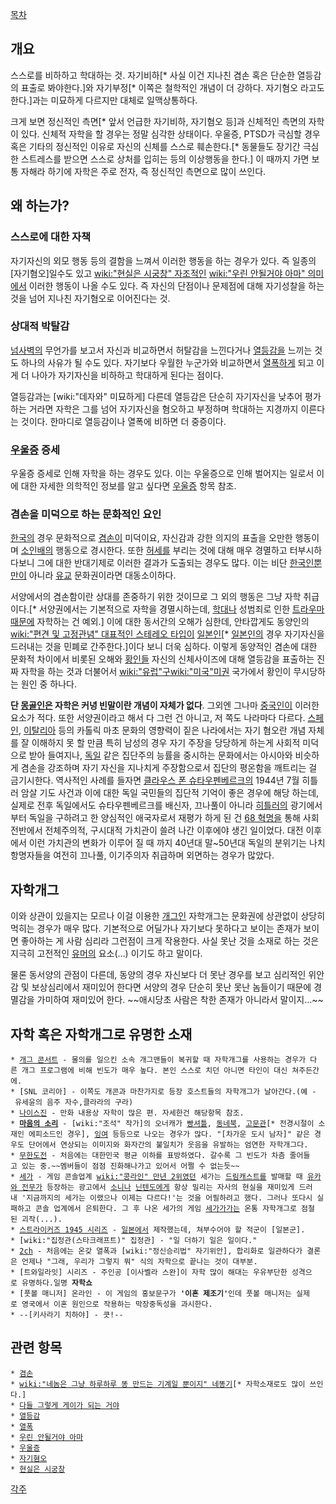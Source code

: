[[목차]]
== 개요 ==
스스로를 비하하고 학대하는 것. 자기비하[* 사실 이건 지나친 겸손 혹은 단순한 열등감의 표출로 봐야한다.]와 자기부정[* 이쪽은 철학적인 개념이 더 강하다. 자기혐오 라고도 한다.]과는 미묘하게 다르지만 대체로 일맥상통하다.

크게 보면 정신적인 측면[* 앞서 언급한 자기비하, 자기혐오 등]과 신체적인 측면의 자학이 있다. 신체적 자학을 할 경우는 정말 심각한 상태이다. 우울증, PTSD가 극심할 경우 혹은 기타의 정신적인 이유로 자신의 신체를 스스로 훼손한다.[* 동물들도 장기간 극심한 스트레스를 받으면 스스로 상처를 입히는 등의 이상행동을 한다.] 이 때까지 가면 보통 자해라 하기에 자학은 주로 전자, 즉 정신적인 측면으로 많이 쓰인다.

== 왜 하는가? ==
=== 스스로에 대한 자책 ===
자기자신의 외모 행동 등의 결함을 느껴서 이러한 행동을 하는 경우가 있다. 즉 일종의 [자기혐오]일수도 있고 [[wiki:"현실은 시궁창" 자조적인]] [[wiki:"우린 안될거야 아마" 의미]]에서 이러한 행동이 나올 수도 있다. 즉 자신의 단점이나 문제점에 대해 자기성찰을 하는 것을 넘어 지나친 자기혐오로 이어진다는 것.

=== 상대적 박탈감 ===
[[넘사벽]]의 무언가를 보고서 자신과 비교하면서 허탈감을 느낀다거나 [[열등감]]을 느끼는 것도 하나의 사유가 될 수도 있다. 자기보다 우월한 누군가와 비교하면서 [[열폭]]하게 되고 이게 더 나아가 자기자신을 비하하고 학대하게 된다는 점이다.

열등감과는 [wiki:"데자와" 미묘하게] 다른데 열등감은 단순히 자기자신을 낮추어 평가하는 거라면 자학은 그를 넘어 자기자신을 혐오하고 부정하며 학대하는 지경까지 이른다는 것이다. 한마디로 열등감이나 열폭에 비하면 더 중증이다.

=== [[우울증]] 증세 ===
우울증 증세로 인해 자학을 하는 경우도 있다. 이는 우울증으로 인해 벌어지는 일로서 이에 대한 자세한 의학적인 정보를 알고 싶다면 [[우울증]] 항목 참조.

=== 겸손을 미덕으로 하는 문화적인 요인 ===
[[한국]]의 경우 문화적으로 [[겸손]]이 미덕이요, 자신감과 강한 의지의 표출을 오만한 행동이며 [[소인배]]의 행동으로 경시한다. 또한 [[허세]]를 부리는 것에 대해 매우 경멸하고 터부시하다보니 그에 대한 반대기제로 이러한 결과가 도출되는 경우도 많다. 이는 비단 [[한국인]]뿐만이 아니라 [[유교]] 문화권이라면 대동소이하다. 

서양에서의 겸손함이란 상대를 존중하기 위한 것이므로 그 외의 행동은 그냥 자학 취급이다.[* 서양권에서는 기본적으로 자학을 경멸시하는데, [[학대]]나 성범죄로 인한 [[트라우마]]때문에 자학하는 건 예외.] 이에 대한 동서간의 오해가 심한데, 안타깝게도 동양인의 [[wiki:"편견 및 고정관념" 대표적인 스테레오 타입]]이 [[일본인]][* [[일본인]]의 경우 자기자신을 드러내는 것을 민폐로 간주한다.]이다 보니 더욱 심하다. 이렇게 동양적인 겸손에 대한 문화적 차이에서 비롯된 오해와 [[황인]]들 자신의 신체사이즈에 대해 열등감을 표출하는 진짜 자학을 하는 것과 더불어서 [[wiki:"유럽"구]][[wiki:"미국"미]]권 국가에서 황인이 무시당하는 원인 중 하나다. 

'''단 [[몽골인]]은 자학은 커녕 빈말이란 개념이 자체가 없다'''. 그외엔 그나마 [[중국인]]이 이러한 요소가 적다. 또한 서양권이라고 해서 다 그런 건 아니고, 저 쪽도 나라마다 다르다. [[스페인]], [[이탈리아]] 등의 카톨릭 마초 문화의 영향력이 짙은 나라에서는 자기 혐오란 개념 자체를 잘 이해하지 못 할 만큼 특히 남성의 경우 자기 주장을 당당하게 하는게 사회적 미덕으로 받아 들여지나, [[독일]] 같은 집단주의 능률을 중시하는 문화에서는 아시아와 비슷하게 겸손을 강조하며 자기 자신을 지나치게 주장함으로서 집단의 평온함을 깨트리는 걸 금기시한다. 역사적인 사례를 들자면 [[클라우스 폰 슈타우펜베르크]]의 1944년 7월 히틀러 암살 기도 사건과 이에 대한 독일 국민들의 집단적 기억이 좋은 경우에 해당 하는데, 실제로 전후 독일에서도 슈타우펜베르크를 배신자, 끄나풀이 아니라 [[히틀러]]의 광기에서 부터 독일을 구하려고 한 양심적인 애국자로서 재평가 하게 된 건 [[68 혁명]]을 통해 사회 전반에서 전체주의적, 구시대적 가치관이 쓸려 나간 이후에야 생긴 일이었다. 대전 이후에서 이런 가치관의 변화가 이루어 질 때 까지 40년대 말~50년대 독일의 분위기는 나치 항명자들을 여전히 끄나풀, 이기주의자 취급하며 외면하는 경우가 많았다. 

== 자학개그 ==
이와 상관이 있을지는 모르나 이걸 이용한 [[개그]]인 자학개그는 문화권에 상관없이 상당히 먹히는 경우가 매우 많다. 기본적으로 어딜가나 자기보다 못하다고 보이는 존재가 보이면 좋아하는 게 사람 심리라 그런점이 크게 작용한다. 사실 못난 것을 소재로 하는 것은 지극히 고전적인 [[유머]]의 요소(…) 이기도 하고 말이다.

물론 동서양의 관점이 다른데, 동양의 경우 자신보다 더 못난 경우를 보고 심리적인 위안감 및 보상심리에서 재미있어 한다면 서양의 경우 단순히 못난 못난 놈들이기 때문에 경멸감을 가미하여 재미있어 한다. ~~애시당초 사람은 착한 존재가 아니라서 말이지...~~

== 자학 혹은 자학개그로 유명한 소재 ==
 * [[개그 콘서트]] - 물의를 일으킨 소속 개그맨들이 복귀할 때 자학개그를 사용하는 경우가 다른 개그 프로그램에 비해 빈도가 매우 높다. 본인 스스로 치던 아니면 타인이 대신 쳐주든간에.
 * [SNL 코리아] - 이쪽도 개콘과 마찬가지로 등장 호스트들의 자학개그가 날아간다.(예 - 유세윤의 음주 자수,클라라의 구라)
 * [[나이스진]] - 만화 내용상 자학이 많은 편. 자세한건 해당항목 참조.
 * '''[[마음의 소리]]''' - [wiki:"조석" 작가]의 오너캐가 [[빵셔틀]], [[동네북]], [[고문관]][* 전경시절이 소재인 에피소드인 경우], [[잉여]] 등등으로 나오는 경우가 많다. "[차가운 도시 남자]" 같은 경우도 단어에서 연상되는 이미지와 화자간의 불일치가 웃음을 유발하는 엄연한 자학개그다.
 * [[무한도전]] - 처음에는 대한민국 평균 이하를 표방하였다. 갈수록 그 빈도가 차츰 줄어들고 있는 중.~~멤버들이 점점 진화해나가고 있어서 어쩔 수 없는듯~~
 * [[세가]] - 게임 콘솔업계 [[wiki:"콩라인" 만년 2위]]였던 세가는 [[드림캐스트]]를 발매할 때 [[유카와 전무]]가 등장하는 광고에서 [[소니]]나 [[닌텐도]]에게 항상 밀리는 자사의 현실을 재미있게 드러내 '지금까지의 세가는 이랬으나 이제는 다르다!'는 것을 어필하려고 했다. 그러나 또다시 실패하고 콘솔 업계에서 은퇴한다. 그 후 나온 세가의 게임 [[세가가가]]는 온통 자학개그로 점철된 괴작(...).
 * [[스트라이커즈 1945 시리즈]] - [[일본]]에서 제작했는데, 쳐부수어야 할 적군이 [일본군].
 * [wiki:"집정관(스타크래프트)" 집정관] - "일 더하기 일은 일이다."
 * [[2ch]] - 처음에는 온갖 열폭과 [wiki:"정신승리법" 자기위안], 합리화로 일관하다가 결론은 언제나 "그래, 우리가 그렇지 뭐" 식의 자학으로 끝나는 것이 대부분. 
 * [트와일라잇] 시리즈 - 주인공 [이사벨라 스완]이 자학 많이 해대는 우유부단한 성격으로 유명하다.일명 '''자학쇼'''
 * [풋볼 매니저] 온라인 - 이 게임의 홍보문구가 ''' '이혼 제조기' '''인데 풋볼 매니저는 실제로 영국에서 이혼 원인으로 작용하는 막장중독성을 과시한다.
 * --[키사라기 치하야] - 큿!--
== 관련 항목 ==
 * [[겸손]]
 * [[wiki:"네놈은 그냥 하루하루 똥 만드는 기계일 뿐이지" 네똥기]][* 자학소재로도 많이 쓰인다.]
 * [[다들 그렇게 게이가 되는 거야]]
 * [[열등감]]
 * [[열폭]]
 * [[우린 안될거야 아마]]
 * [[우울증]]
 * [[자기혐오]]
 * [[현실은 시궁창]]

[[각주]]
